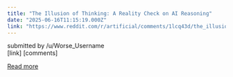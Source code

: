 ```yaml
---
title: "The Illusion of Thinking: A Reality Check on AI Reasoning"
date: "2025-06-16T11:15:19.000Z"
link: "https://www.reddit.com/r/artificial/comments/1lcq43d/the_illusion_of_thinking_a_reality_check_on_ai/"
---
```


submitted by    /u/Worse_Username  
 [link]   [comments]

[Read more](https://www.reddit.com/r/artificial/comments/1lcq43d/the_illusion_of_thinking_a_reality_check_on_ai/)
